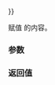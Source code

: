 {{cpp/regex/regex_iterator/title|operator{{=}}}}
{{cpp/regex/regex_iterator/navbar}}
{{dcl begin}}
{{dcl|since=c++11|1=
regex_iterator&amp; operator=( const regex_iterator&amp; other );
}}
{{dcl end}}

赋值 {{c|other}} 的内容。

===参数===
{{par begin}}
{{par|other|要赋值的正则表达式迭代器}}
{{par end}}

===返回值===
{{c|*this}}

{{langlinks|de|en|es|ja|ru}}